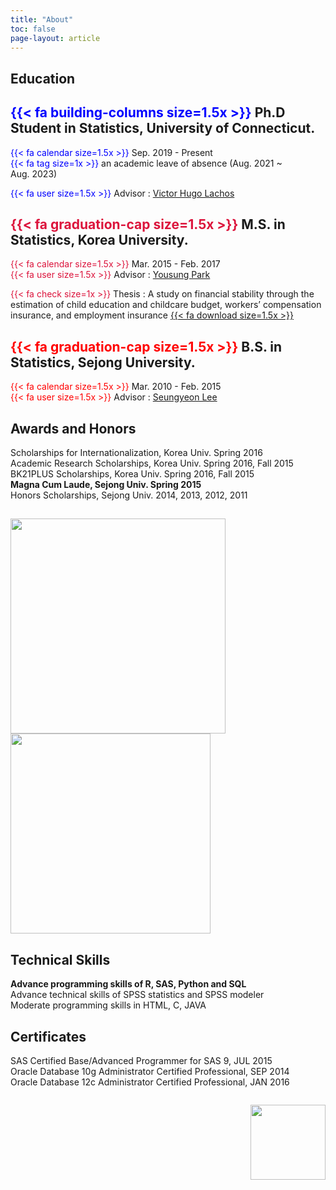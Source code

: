 ```yaml
---
title: "About"
toc: false
page-layout: article
---
```


## **Education**

::: {.callout-tip icon="false"}
## [{{< fa building-columns size=1.5x >}}]{style="color:blue"} Ph.D Student in Statistics, University of Connecticut.

[{{< fa calendar size=1.5x >}}]{style="color:blue"} Sep. 2019 - Present\
[{{< fa tag size=1x >}}]{style="color:blue"} an academic leave of absence (Aug. 2021 \~ Aug. 2023)

[{{< fa user size=1.5x >}}]{style="color:blue"} Advisor : [Victor Hugo Lachos](https://hlachos.stat.uconn.edu/)
:::

::: {.callout-tip icon="false"}
## [{{< fa graduation-cap size=1.5x >}}]{style="color:crimson"} M.S. in Statistics, Korea University.

[{{< fa calendar size=1.5x >}}]{style="color:crimson"} Mar. 2015 - Feb. 2017\
[{{< fa user size=1.5x >}}]{style="color:crimson"} Advisor : [Yousung Park](https://www.researchgate.net/profile/Yousung-Park)

[{{< fa check size=1x >}}]{style="color:crimson"} Thesis : A study on financial stability through the estimation of child education and childcare budget, workers' compensation insurance, and employment insurance [[{{< fa download size=1.5x >}}](http://www.riss.kr/link?id=T14435637)]{style="color:crimson"}
:::

::: {.callout-tip icon="false"}
## [{{< fa graduation-cap size=1.5x >}}]{style="color:red"} B.S. in Statistics, Sejong University.

[{{< fa calendar size=1.5x >}}]{style="color:red"} Mar. 2010 - Feb. 2015\
[{{< fa user size=1.5x >}}]{style="color:red"} Advisor : [Seungyeon Lee](http://dasan.sejong.ac.kr/~leesy/)
:::

## **Awards and Honors**

::: {.callout-warning appearance="simple" icon="false"}
Scholarships for Internationalization, Korea Univ. Spring 2016\
Academic Research Scholarships, Korea Univ. Spring 2016, Fall 2015\
BK21PLUS Scholarships, Korea Univ. Spring 2016, Fall 2015\
**Magna Cum Laude, Sejong Univ. Spring 2015**\
Honors Scholarships, Sejong Univ. 2014, 2013, 2012, 2011\
:::

## ![](images/4.parti_eaui4-01.jpg){width="344"}![](images/certificate.png){width="320"}

## **Technical Skills**

::: {.callout-caution appearance="simple" icon="false"}
**Advance programming skills of R, SAS, Python and SQL**\
Advance technical skills of SPSS statistics and SPSS modeler\
Moderate programming skills in HTML, C, JAVA\
:::

## **Certificates**

::: {.callout-note appearance="simple" icon="false"}
SAS Certified Base/Advanced Programmer for SAS 9, JUL 2015\
Oracle Database 10g Administrator Certified Professional, SEP 2014\
Oracle Database 12c Administrator Certified Professional, JAN 2016\
:::

::: {style="display: grid; grid-template-columns: 4fr 1fr "}
<div>

::: {data-iframe-width="150" data-iframe-height="270" data-share-badge-id="0f6b79a6-8d8b-4d44-abb7-bb0b59626460" data-share-badge-host="https://www.credly.com"}
:::

```{=html}
<script type="text/javascript" async src="//cdn.credly.com/assets/utilities/embed.js"></script>
```
::: {data-iframe-width="150" data-iframe-height="270" data-share-badge-id="51df81fd-88bc-4fd4-96d2-9eb4ad351177" data-share-badge-host="https://www.credly.com"}
:::

```{=html}
<script type="text/javascript" async src="//cdn.credly.com/assets/utilities/embed.js"></script>
```
::: {data-iframe-width="150" data-iframe-height="270" data-share-badge-id="6460c03e-a9cb-4e18-ac13-62be7750ea89" data-share-badge-host="https://www.credly.com"}
:::

```{=html}
<script type="text/javascript" async src="//cdn.credly.com/assets/utilities/embed.js"></script>
```
::: {data-iframe-width="150" data-iframe-height="270" data-share-badge-id="c204194d-4fc9-408a-b5a6-cdfde764d6cc" data-share-badge-host="https://www.credly.com"}
:::

```{=html}
<script type="text/javascript" async src="//cdn.credly.com/assets/utilities/embed.js"></script>
```

</div>

<div>

[![](images/Oracle_Professional_Badge_2-03.jpg){fig-align="left" width="120"}](https://catalog-education.oracle.com/pls/certview/sharebadge?id=0848096FADCE51B5909D87256F2D7160927999D6903AA17603B021F151D605F3)

</div>
:::
